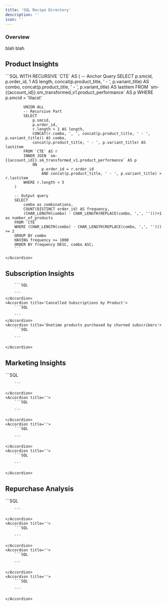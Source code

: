 ```yaml
---
title: 'SQL Recipe Directory'
description: ''
icon: ''
---
```


### Overview

blah blah

## Product Insights
<AccordionGroup>
    <Accordion title='Most commonly ordered product combinations'>
        ```SQL
        WITH RECURSIVE `CTE` AS (
            -- Anchor Query
            SELECT
                p.smcid,
                p.order_id,
                1 AS length,
                concat(p.product_title, ' - ', p.variant_title) AS combo,
                concat(p.product_title, ' - ', p.variant_title) AS lastitem
            FROM `sm-{{account_id}}.sm_transformed_v1.product_performance` AS p
            WHERE p.smcid = 'lilacst'

            UNION ALL
            -- Recursive Part
            SELECT
                p.smcid,
                p.order_id,
                r.length + 1 AS length,
                CONCAT(r.combo, ', ', concat(p.product_title, ' - ', p.variant_title)) AS combo,
                concat(p.product_title, ' - ', p.variant_title) AS lastitem
            FROM `CTE` AS r
            INNER JOIN `sm-{{account_id}}.sm_transformed_v1.product_performance` AS p
                ON
                    p.order_id = r.order_id
                    AND concat(p.product_title, ' - ', p.variant_title) > r.lastitem
            WHERE r.length < 5
        )

        -- Output query
        SELECT
            combo as combinations,
            COUNT(DISTINCT order_id) AS frequency,
            (CHAR_LENGTH(combo) - CHAR_LENGTH(REPLACE(combo, ',', '')))+1 as number_of_products
        FROM `CTE`
        WHERE (CHAR_LENGTH(combo) - CHAR_LENGTH(REPLACE(combo, ',', ''))) >= 2
        GROUP BY combo
        HAVING frequency >= 1000
        ORDER BY frequency DESC, combo ASC;
        ```
        
    </Accordion>
</AccordionGroup>

## Subscription Insights
<AccordionGroup>
    <Accordion title='New Subscriptions by Product'>

        ```SQL
        
        ```
    </Accordion>
    <Accordion title='Cancelled Subscriptions by Product'>
        ```SQL
        
        ```
    </Accordion>
    <Accordion title='Onetime products purchased by churned subscribers'>
        ```SQL
        
        ```

    </Accordion>
</AccordionGroup>

## Marketing Insights
<AccordionGroup>
    <Accordion title=''>
        ```SQL
        
        ```
        
    </Accordion>
    <Accordion title=''>
        ```SQL
        
        ```

    </Accordion>
    <Accordion title=''>
        ```SQL
        
        ```

    </Accordion>
    <Accordion title=''>
        ```SQL
        
        ```

    </Accordion>
</AccordionGroup>

## Repurchase Analysis
<AccordionGroup>
    <Accordion title=''>
        ```SQL
        
        ```
        
    </Accordion>
    <Accordion title=''>
        ```SQL
        
        ```

    </Accordion>
    <Accordion title=''>
        ```SQL
        
        ```

    </Accordion>
    <Accordion title=''>
        ```SQL
        
        ```

    </Accordion>
</AccordionGroup>

